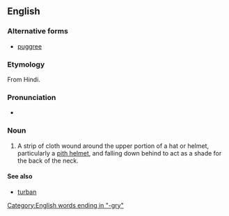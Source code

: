 ==English==

===Alternative forms===
* [[puggree]]

===Etymology===
From Hindi.

===Pronunciation===
* {{IPA|/ˈpʌɡɹiː/|lang=en}}

===Noun===
{{en-noun|puggries}}

# A strip of cloth wound around the upper portion of a hat or helmet, particularly a [[pith helmet]], and falling down behind to act as a shade for the back of the neck.

====See also====
* [[turban]]

[[Category:English words ending in "-gry"]]